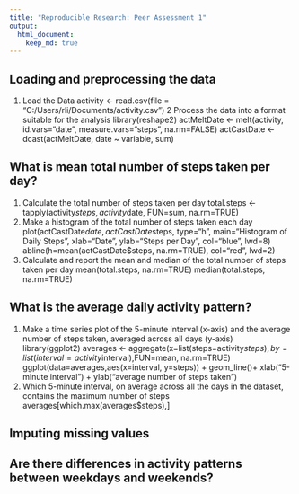 ```yaml
---
title: "Reproducible Research: Peer Assessment 1"
output: 
  html_document:
    keep_md: true
---
```



## Loading and preprocessing the data
1. Load the Data 
activity <- read.csv(file = "C:/Users/rli/Documents/activity.csv")
2 Process the data into a format suitable for the analysis
library(reshape2)
actMeltDate <- melt(activity, id.vars="date", measure.vars="steps", na.rm=FALSE)
actCastDate <- dcast(actMeltDate, date ~ variable, sum)


## What is mean total number of steps taken per day?
1. Calculate the total number of steps taken per day
total.steps <- tapply(activity$steps, activity$date, FUN=sum, na.rm=TRUE)
2. Make a histogram of the total number of steps taken each day
plot(actCastDate$date, actCastDate$steps, type="h", main="Histogram of Daily Steps", xlab="Date", ylab="Steps per Day", col="blue", lwd=8)
abline(h=mean(actCastDate$steps, na.rm=TRUE), col="red", lwd=2)
3. Calculate and report the mean and median of the total number of steps taken per day
mean(total.steps, na.rm=TRUE)
median(total.steps, na.rm=TRUE)



## What is the average daily activity pattern?
1. Make a time series plot of the 5-minute interval (x-axis) and the average number of steps taken, averaged across all days (y-axis)
library(ggplot2)
averages <- aggregate(x=list(steps=activity$steps),by=list(interval=activity$interval),FUN=mean, na.rm=TRUE)
ggplot(data=averages,aes(x=interval, y=steps)) + 
geom_line()+
xlab("5-minute interval") +
ylab("average number of steps taken")
2. Which 5-minute interval, on average across all the days in the dataset, contains the maximum number of steps
averages[which.max(averages$steps),]



## Imputing missing values



## Are there differences in activity patterns between weekdays and weekends?
